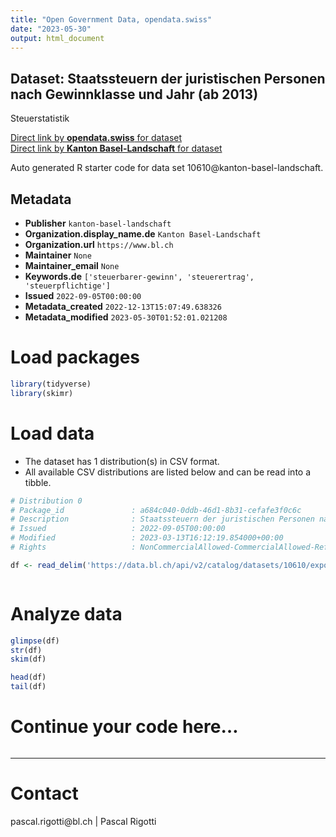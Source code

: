 ```yaml
---
title: "Open Government Data, opendata.swiss"
date: "2023-05-30"
output: html_document
---
```


## Dataset: Staatssteuern der juristischen Personen nach Gewinnklasse und Jahr (ab 2013)

Steuerstatistik

[Direct link by **opendata.swiss** for dataset](https://opendata.swiss/de/dataset/staatssteuern-der-juristischen-personen-nach-gewinnklasse-und-jahr-ab-2013)<br>
[Direct link by **Kanton Basel-Landschaft** for dataset](https://data.bl.ch/explore/dataset/10610/)

Auto generated R starter code for data set 10610@kanton-basel-landschaft.

## Metadata

- **Publisher** `kanton-basel-landschaft`
- **Organization.display_name.de** `Kanton Basel-Landschaft`
- **Organization.url** `https://www.bl.ch`
- **Maintainer** `None`
- **Maintainer_email** `None`
- **Keywords.de** `['steuerbarer-gewinn', 'steuerertrag', 'steuerpflichtige']`
- **Issued** `2022-09-05T00:00:00`
- **Metadata_created** `2022-12-13T15:07:49.638326`
- **Metadata_modified** `2023-05-30T01:52:01.021208`


# Load packages

```r

library(tidyverse)
library(skimr)

```

# Load data

-   The dataset has 1 distribution(s) in CSV format.
-   All available CSV distributions are listed below and can be read into a tibble.

```r

# Distribution 0
# Package_id               : a684c040-0ddb-46d1-8b31-cefafe3f0c6c
# Description              : Staatssteuern der juristischen Personen nach Gewinnklasse und Jahr (ab 2013) (csv)
# Issued                   : 2022-09-05T00:00:00
# Modified                 : 2023-03-13T16:12:19.854000+00:00
# Rights                   : NonCommercialAllowed-CommercialAllowed-ReferenceRequired

df <- read_delim('https://data.bl.ch/api/v2/catalog/datasets/10610/exports/csv')



```

# Analyze data

```r

glimpse(df)
str(df)
skim(df)

head(df)
tail(df)

```

# Continue your code here...

```r

```

------------------------------------------------------------------------

# Contact

pascal.rigotti@bl.ch | Pascal Rigotti
